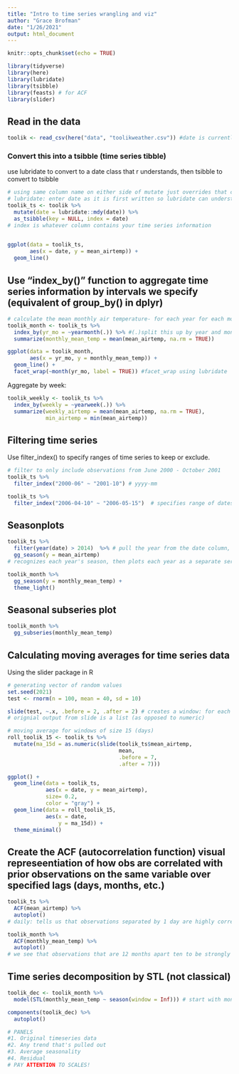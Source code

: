 ```yaml
---
title: "Intro to time series wrangling and viz"
author: "Grace Brofman"
date: "1/26/2021"
output: html_document
---
```


```r
knitr::opts_chunk$set(echo = TRUE)
```

```r
library(tidyverse)
library(here)
library(lubridate)
library(tsibble)
library(feasts) # for ACF
library(slider)

```

## Read in the data
```r

toolik <- read_csv(here("data", "toolikweather.csv")) #date is currently classified as a character (which is not good for time series)

```

### Convert this into a tsibble (time series tibble)

use lubridate to convert to a date class that r understands, then tsibble to convert to tsibble

```r
# using same column name on either side of mutate just overrides that column
# lubridate: enter date as it is first written so lubridate can understand (e.f. mdy, dmy, etc.)
toolik_ts <- toolik %>% 
  mutate(date = lubridate::mdy(date)) %>% 
  as_tsibble(key = NULL, index = date)
# index is whatever column contains your time series information  
  
```

```r
ggplot(data = toolik_ts, 
       aes(x = date, y = mean_airtemp)) +
  geom_line()


```

## Use "index_by()" function to aggregate time series information by intervals we specify (equivalent of group_by() in dplyr)

```r

# calculate the mean monthly air temperature- for each year for each month
toolik_month <- toolik_ts %>% 
  index_by(yr_mo = ~yearmonth(.)) %>% #(.)split this up by year and month across entire time series
  summarize(monthly_mean_temp = mean(mean_airtemp, na.rm = TRUE))

ggplot(data = toolik_month,
       aes(x = yr_mo, y = monthly_mean_temp)) +
  geom_line() +
  facet_wrap(~month(yr_mo, label = TRUE)) #facet_wrap using lubridate

```
Aggregate by week:
```r
toolik_weekly <- toolik_ts %>% 
  index_by(weekly = ~yearweek(.)) %>% 
  summarize(weekly_airtemp = mean(mean_airtemp, na.rm = TRUE),
            min_airtemp = min(mean_airtemp))

```

## Filtering time series
Use filter_index() to specify ranges of time series to keep or exclude.
```r

# filter to only include observations from June 2000 - October 2001
toolik_ts %>% 
  filter_index("2000-06" ~ "2001-10") # yyyy-mm

```
```r
toolik_ts %>% 
  filter_index("2006-04-10" ~ "2006-05-15")  # specifies range of dates
```

## Seasonplots

```r
toolik_ts %>% 
  filter(year(date) > 2014)  %>% # pull the year from the date column, keep obs > 2014
  gg_season(y = mean_airtemp)
# recognizes each year's season, then plots each year as a separate series

toolik_month %>% 
  gg_season(y = monthly_mean_temp) +
  theme_light()
```

## Seasonal subseries plot

```r
toolik_month %>% 
  gg_subseries(monthly_mean_temp)

```

## Calculating moving averages for time series data
Using the slider package in R
```r
# generating vector of random values
set.seed(2021)
test <- rnorm(n = 100, mean = 40, sd = 10)

slide(test, ~.x, .before = 2, .after = 2) # creates a window: for each observation, show that observation as well as the 2 before and the 2 after
# orignial output from slide is a list (as opposed to numeric)
```

```r
# moving average for windows of size 15 (days)
roll_toolik_15 <- toolik_ts %>% 
  mutate(ma_15d = as.numeric(slide(toolik_ts$mean_airtemp,
                                   mean,
                                   .before = 7,
                                   .after = 7)))

ggplot() +
  geom_line(data = toolik_ts, 
            aes(x = date, y = mean_airtemp), 
            size= 0.2, 
            color = "gray") +
  geom_line(data = roll_toolik_15,
            aes(x = date, 
                y = ma_15d)) +
  theme_minimal() 

```

## Create the ACF (autocorrelation function) visual represeentiation of how obs are correlated with prior observations on the same variable over specified lags (days, months, etc.)
```r
toolik_ts %>% 
  ACF(mean_airtemp) %>% 
  autoplot()
# daily: tells us that observations separated by 1 day are highly correlated, decreasing slightly with each day

toolik_month %>% 
  ACF(monthly_mean_temp) %>% 
  autoplot()
# we see that observations that are 12 months apart ten to be strongly positively correlated. but observations that are 6 or 18 months apart are strongly negatively correlated. dotted blue lines show significance. shows that there is not a lot of dampening happening.
```

## Time series decomposition by STL (not classical)

```r
toolik_dec <- toolik_month %>% 
  model(STL(monthly_mean_temp ~ season(window = Inf))) # start with monthly mean temperature modeled as a function of the different seasons

components(toolik_dec) %>% 
  autoplot()

# PANELS
#1. Original timeseries data
#2. Any trend that's pulled out
#3. Average seasonality
#4. Residual
# PAY ATTENTION TO SCALES!

```




